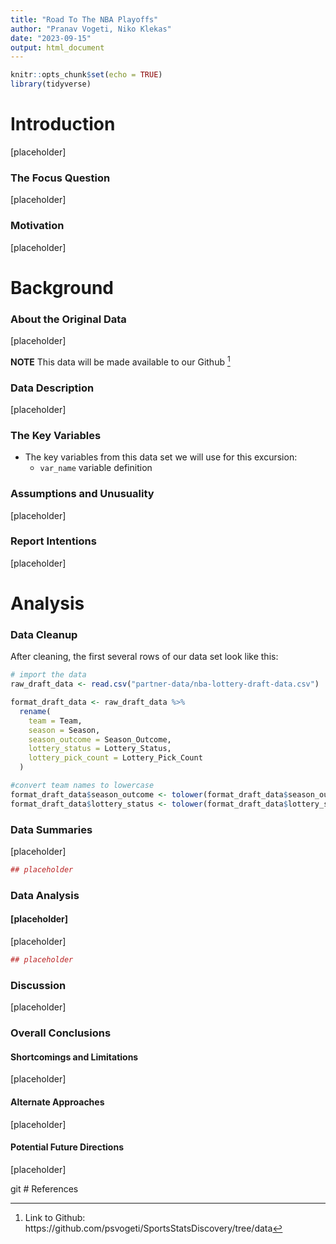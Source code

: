 ```yaml
---
title: "Road To The NBA Playoffs"
author: "Pranav Vogeti, Niko Klekas"
date: "2023-09-15"
output: html_document
---
```


```r
knitr::opts_chunk$set(echo = TRUE)
library(tidyverse)
```

# Introduction

[placeholder]

### The Focus Question

[placeholder]

### Motivation

[placeholder]


# Background

### About the Original Data

[placeholder]


**NOTE** This data will be made available to our Github ^[Link to Github: https://github.com/psvogeti/SportsStatsDiscovery/tree/data]


### Data Description

[placeholder]

### The Key Variables

* The key variables from this data set we will use for this excursion: 
  - `var_name` variable definition
  

### Assumptions and Unusuality

[placeholder] 



### Report Intentions

[placeholder]


# Analysis

### Data Cleanup

After cleaning, the first several rows of our data set look like this: 
```r
# import the data
raw_draft_data <- read.csv("partner-data/nba-lottery-draft-data.csv")

format_draft_data <- raw_draft_data %>%
  rename(
    team = Team, 
    season = Season,
    season_outcome = Season_Outcome, 
    lottery_status = Lottery_Status,
    lottery_pick_count = Lottery_Pick_Count
  )

#convert team names to lowercase
format_draft_data$season_outcome <- tolower(format_draft_data$season_outcome)
format_draft_data$lottery_status <- tolower(format_draft_data$lottery_status)
```

### Data Summaries

[placeholder]

```r
## placeholder
```

### Data Analysis


#### [placeholder]

[placeholder]

```r
## placeholder
```

### Discussion

[placeholder]

### Overall Conclusions


#### Shortcomings and Limitations

[placeholder]

#### Alternate Approaches

[placeholder]

#### Potential Future Directions

[placeholder]

git
# References
